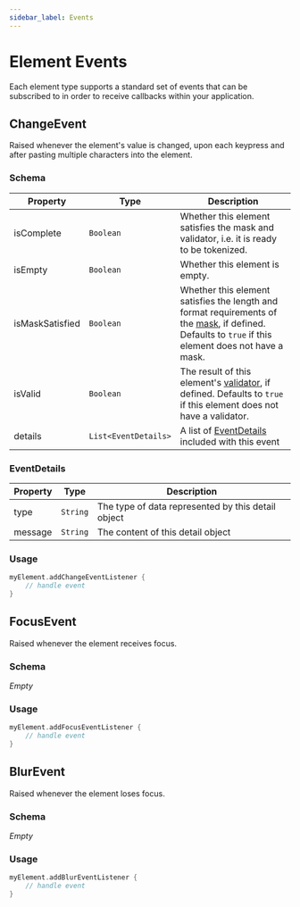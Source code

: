 ```yaml
---
sidebar_label: Events
---
```


# Element Events

Each element type supports a standard set of events that can be subscribed to in order to receive
callbacks within your application.

## ChangeEvent

Raised whenever the element's value is changed, upon each keypress and after pasting multiple characters into the element.

### Schema

| Property        | Type                 | Description                                                                                                                                                                                   |
|-----------------|----------------------|-----------------------------------------------------------------------------------------------------------------------------------------------------------------------------------------------|
| isComplete      | `Boolean`            | Whether this element satisfies the mask and validator, i.e. it is ready to be tokenized.                                                                                                      |
| isEmpty         | `Boolean`            | Whether this element is empty.                                                                                                                                                                |
| isMaskSatisfied | `Boolean`            | Whether this element satisfies the length and format requirements of the [mask](/docs/sdks/mobile/android/options#mask), if defined. Defaults to `true` if this element does not have a mask. |
| isValid         | `Boolean`            | The result of this element's [validator](/docs/sdks/mobile/android/options#validator), if defined. Defaults to `true` if this element does not have a validator.                              |
| details         | `List<EventDetails>` | A list of [EventDetails](#eventdetails) included with this event                                                                                                                              |

### EventDetails

| Property | Type     | Description                                        |
|----------|----------|----------------------------------------------------|
| type     | `String` | The type of data represented by this detail object |
| message  | `String` | The content of this detail object                  |

### Usage

```kotlin
myElement.addChangeEventListener {
    // handle event
}
```

## FocusEvent

Raised whenever the element receives focus.

### Schema

*Empty*

### Usage

```kotlin
myElement.addFocusEventListener {
    // handle event
}
```

## BlurEvent

Raised whenever the element loses focus.

### Schema

*Empty*

### Usage

```kotlin
myElement.addBlurEventListener {
    // handle event
}
```
